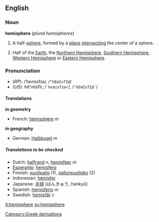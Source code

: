 ==English==
===Noun===
'''hemisphere''' (''plural'' ''hemispheres'')

#{{geometry}} A half-[[sphere]], formed by a [[plane]] [[intersect]]ing the center of a sphere.
#{{geography}} Half of the [[Earth]], the [[Northern Hemisphere]], [[Southern Hemisphere]], [[Western Hemisphere]] or [[Eastern Hemisphere]].

===Pronunciation===
*(''RP''): /ˈhɛmɪsfɪə/, /<tt>"hEmIsfI@</tt>/
*(''US''): hĕ'mĭsfîr, /<tt>ˈhɛmɪsfɪər</tt>/, /<tt>"hEmIsfI@`</tt>/

====Translations====

'''in geometry'''
{{top}}
*French: [[hémisphère]] ''m''
{{mid}}
{{bottom}}

'''in geography'''
{{top}}
*German: [[Halbkugel]] ''m''
{{mid}}
{{bottom}}

=====Translations to be checked=====
<!--Remove this section once all of the translations below have been moved into the tables above.-->
{{checktrans}}

*Dutch: [[halfrond]] ''n'', [[hemisfeer]] ''m''
*[[Esperanto]]: [[hemisfero]]
*Finnish: [[puolipallo]] (1), [[pallonpuolisko]] (2)
*Indonesian: [[hemisfer]]
*Japanese: [[半球]] (はんきゅう, hankyū)
*Spanish: [[hemisferio]] ''m''
*Swedish: [[hemisfär]] ''c''

[[it:hemisphere]]
[[sv:hemisphere]]
[[Category:Greek derivations]]
